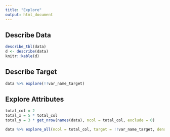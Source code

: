---
title: "Explore"
output: html_document
---

## Describe Data

```{r echo=FALSE, message=FALSE, warning=FALSE}
describe_tbl(data)
d <- describe(data)
knitr::kable(d)
```

## Describe Target
```{r echo=FALSE, fig.height=3, fig.width=5, message=FALSE, warning=FALSE}
data %>% explore(!!var_name_target)
```

## Explore Attributes

```{r, message=FALSE, warning=FALSE, include=FALSE}
total_col = 2
total_x = 5 * total_col
total_y = 3 * get_nrow(names(data), ncol = total_col, exclude = 0) 
```

```{r echo=FALSE, fig.height=total_y, fig.width=total_x, message=FALSE, warning=FALSE}
data %>% explore_all(ncol = total_col, target = !!var_name_target, density = TRUE)
```
